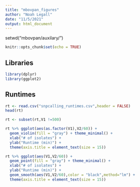 ```yaml
---
title: "mbovpan_figures"
author: "Noah Legall"
date: "11/5/2021"
output: html_document
---
```


setwd("mbovpan/auxilary/")

```r
knitr::opts_chunk$set(echo = TRUE)
```

## Libraries

```r
library(dplyr)
library(ggplot2)
```

## Runtimes 

```r
rt <- read.csv("snpcalling_runtimes.csv",header = FALSE)
head(rt)

rt <- subset(rt,V1 !=500)

rt %>% ggplot(aes(as.factor(V1),V2/60)) +
  geom_violin(fill = "gray") + theme_minimal() + 
  xlab("# of isolates") +
  ylab("Runtime (min)") + 
  theme(axis.title = element_text(size = 15)) 

rt %>% ggplot(aes(V1,V2/60)) +
  geom_point(fill = "gray") + theme_minimal() + 
  xlab("# of isolates") +
  ylab("Runtime (min)") + 
  geom_smooth(aes(V1,V2/60),color = "black",method="lm") +
  theme(axis.title = element_text(size = 15)) 
```